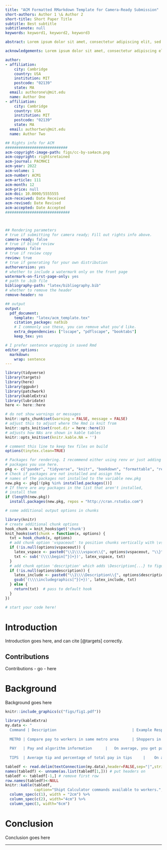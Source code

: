 ```yaml
---
title: "ACM Formatted RMarkdown Template for Camera-Ready Submission"
short-authors: Author 1 \& Author 2
short-title: Short Paper Title
subtitle: Best subtitle
subtitlenote: null
keywords: keyword1, keyword2, keyword3

abstract: Lorem ipsum dolor sit amet, consectetur adipiscing elit, sed do eiusmod tempor incididunt ut labore et dolore magna aliqua. Ut enim ad minim veniam, quis nostrud exercitation ullamco laboris nisi ut aliquip ex ea commodo consequat. Duis aute irure dolor in reprehenderit in voluptate velit esse cillum dolore eu fugiat nulla pariatur. Excepteur sint occaecat cupidatat non proident, sunt in culpa qui officia deserunt mollit anim id est laborum

acknowledgements: Lorem ipsum dolor sit amet, consectetur adipiscing elit, sed do eiusmod tempor incididunt ut labore et dolore magna aliqua. Ut enim ad minim veniam, quis nostrud exercitation ullamco laboris.

author:
- affiliation:
    city: Cambridge
    country: USA
    institution: MIT
    postcode: "02139"
    state: MA
  email: authorone\@mit.edu
  name: Author One
- affiliation:
    city: Cambridge
    country: USA
    institution: MIT
    postcode: "02139"
    state: MA
  email: authortwo\@mit.edu
  name: Author Two

## Rights info for ACM
############################
acm-copyright-image-path: figs/cc-by-sa4acm.png
acm-copyright: rightsretained
acm-journal: PACMHCI
acm-year: 2022
acm-volume: 1
acm-number: ACM1
acm-article: 111
acm-month: 12
acm-price: null
acm-doi: 10.0000/5555555
acm-received: Date Received
acm-revised: Date Revised
acm-accepted: Date Accepted
#############################



## Rendering parameters
# true if submitting for camera ready; Fill out rights info above.
camera-ready: false
# true if blind review
anonymous: false 
# true if review copy
review: true
# true if generating for your own distribution
authorversion: yes
# whether to include a watermark only on the front page
watermark-on-first-page-only: yes
# path to .bib file
bibliography-path: "latex/bibliography.bib"
# whether to remove the header
remove-header: no

## output
output:
  pdf_document:
    template: "latex/acm_template.tex"
    citation_package: natbib
    # I commonly use these, you can remove what you'd like.
    extra_dependencies: ["lscape", "pdflscape", "booktabs"]
    keep_tex: yes

# I prefer sentence wrapping in saved Rmd
editor_options:
  markdown:
    wrap: sentence
---
```


```r
library(tidyverse)
library(targets)
library(here)
library(ggpubr)
library(patchwork)  
library(kableExtra)
library(lubridate)
here <- here::here

# do not show warnings or messages
knitr::opts_chunk$set(warning = FALSE, message = FALSE)
# adjust this to adjust where the Rmd is knit from
knitr::opts_knit$set(root.dir = here::here())
# adjusts how NAs are shown in kable tables
knitr::opts_knit$set(knitr.kable.NA = '')

# comment this line to keep tex files on build
options(tinytex.clean=TRUE)
```

```r
# Packages for rendering. I recommend either using renv or just adding
# packages you use here. 
pkg <- c("pander", "tidyverse", "knitr", "bookdown", "formattable", "reshape2", "kableExtra")
# Check if packages are not installed and assign the
# names of the packages not installed to the variable new.pkg
new.pkg <- pkg[!(pkg %in% installed.packages())]
# If there are any packages in the list that aren't installed,
# install them
if (length(new.pkg))
  install.packages(new.pkg, repos = "http://cran.rstudio.com")
```

```r

# some additional output options in chunks

library(knitr)
# create additional chunk options
hook_chunk = knit_hooks$get('chunk')
knit_hooks$set(chunk = function(x, options) {
  txt = hook_chunk(x, options)
  # add chunk option 'vspaceout' to position chunks vertically with \vspace
  if (!is.null(options$vspaceout)) {
    latex_vspace <- paste0("\\1\\\\vspace\\{", options$vspaceout, "\\}")
    txt <- sub('(\\\\begin[^}]+})', latex_vspace, txt)  
  }
  # add chunk option 'description' which adds \Description{...} to figures
  if (!is.null(options$description)) {
    latex_include <- paste0("\\1\\\\Description\\{", options$description, "\\}")
    gsub('(\\\\includegraphics[^}]+})', latex_include, txt)
  } else {
    return(txt)  # pass to default hook
  }
})

```

```r
# start your code here!
```

# Introduction

Introduction goes here, and can cite [@targets] correctly.

## Contributions

Contributions - go - here

# Background

Background goes here

```r
knitr::include_graphics(c("figs/fig1.pdf"))
```

```r
library(kableExtra)
my.data <- "
  Command | Description                                  | Example Response
  
  METRO | Compare pay to workers in same metro area      | Shoppers in your area generally make about 15.20 for every shop, and earn about 423 per week.
  
  PAY   | Pay and algorithm information      |   On average, you get paid 16.99 per shop from Shipt, excluding tips. Shipt used the new payment algorithm in 13 out of the 26 shops you sent us. If Shipt never changed their algorithm, you would have been paid 17.87 per shop instead, and 10.77 more in total. 
  
  TIPS  | Average tip and percentage of total pay in tips     |    On average, you make 4.37 in tips on each shop. That's 25 percent of your total pay!"

tabledf <- read.delim(textConnection(my.data),header=FALSE,sep="|",strip.white=TRUE,stringsAsFactors=FALSE)
names(tabledf) <- unname(as.list(tabledf[1,])) # put headers on
tabledf <- tabledf[-1,] # remove first row
row.names(tabledf)<-NULL
knitr::kable(tabledf, 
             caption="Shipt Calculator commands available to workers.", booktabs=T) %>%
  column_spec(c(1), width = "2cm") %>%
  column_spec(c(2), width="4cm") %>%
  column_spec(3, width="6cm")
```

# Conclusion

Conclusion goes here

------------------------------------------------------------------------
